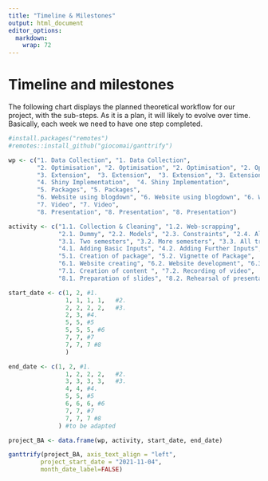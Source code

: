 ```yaml
---
title: "Timeline & Milestones"
output: html_document
editor_options: 
  markdown: 
    wrap: 72
---
```


# Timeline and milestones

The following chart displays the planned theoretical workflow for our project, with the sub-steps. 
As it is a plan, it will likely to evolve over time. Basically, each week we need to have one step completed. 

```r
#install.packages("remotes")
#remotes::install_github("giocomai/ganttrify")

wp <- c("1. Data Collection", "1. Data Collection", 
        "2. Optimisation", "2. Optimisation", "2. Optimisation", "2. Optimisation", 
        "3. Extension",  "3. Extension",  "3. Extension", "3. Extension",
        "4. Shiny Implementation",  "4. Shiny Implementation",
        "5. Packages", "5. Packages", 
        "6. Website using blogdown", "6. Website using blogdown", "6. Website using blogdown", 
        "7. Video", "7. Video",
        "8. Presentation", "8. Presentation", "8. Presentation")

activity <- c("1.1. Collection & Cleaning", "1.2. Web-scrapping", 
              "2.1. Dummy", "2.2. Models", "2.3. Constraints", "2.4. Alternative Solutions?", 
              "3.1. Two semesters", "3.2. More semesters", "3.3. All tracks/more semesters", "3.4. User Preferences",
              "4.1. Adding Basic Inputs", "4.2. Adding Further Inputs", 
              "5.1. Creation of package", "5.2. Vignette of Package", 
              "6.1. Website creating", "6.2. Website development", "6.3. Website issue", 
              "7.1. Creation of content ", "7.2. Recording of video",
              "8.1. Preparation of slides", "8.2. Rehearsal of presentation", "8.3. Final Presentation")

start_date <- c(1, 2, #1.
                1, 1, 1, 1,   #2.
                2, 2, 2, 2,   #3. 
                2, 3, #4.
                5, 5, #5
                5, 5, 5, #6
                7, 7, #7
                7, 7, 7 #8
                ) 

end_date <- c(1, 2, #1.
                1, 2, 2, 2,   #2.
                3, 3, 3, 3,   #3. 
                4, 4, #4.
                5, 5, #5
                6, 6, 6, #6
                7, 7, #7
                7, 7, 7 #8
              ) #to be adapted

project_BA <- data.frame(wp, activity, start_date, end_date)

ganttrify(project_BA, axis_text_align = "left",
         project_start_date = "2021-11-04", 
         month_date_label=FALSE)
```

